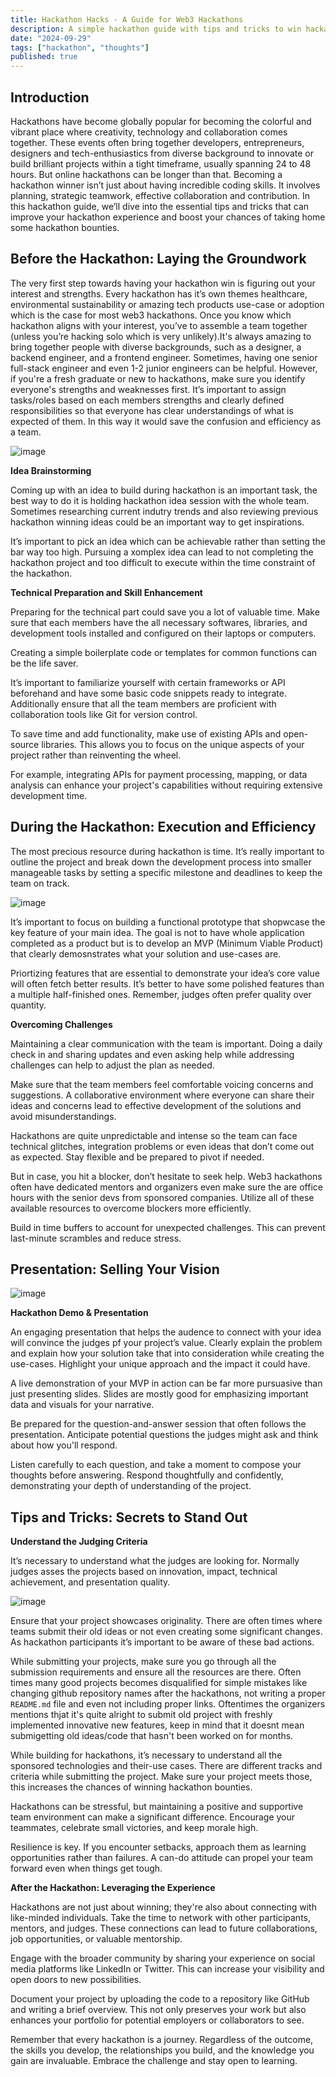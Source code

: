 ```yaml
---
title: Hackathon Hacks - A Guide for Web3 Hackathons
description: A simple hackathon guide with tips and tricks to win hackathon bounties.
date: "2024-09-29"
tags: ["hackathon", "thoughts"]
published: true
---
```


## **Introduction**

Hackathons have become globally popular for becoming the colorful and vibrant place where creativity, technology and collaboration comes together. These events often bring together developers, entrepreneurs, designers and tech-enthusiastics from diverse background to innovate or build brilliant projects within a tight timeframe, usually spanning 24 to 48 hours. But online hackathons can be longer than that. Becoming a hackathon winner isn’t just about having incredible coding skills. It involves planning, strategic teamwork, effective collaboration and contribution. In this hackathon guide, we’ll dive into the essential tips and tricks that can improve your hackathon experience and boost your chances of taking home some hackathon bounties.

## **Before the Hackathon: Laying the Groundwork**

The very first step towards having your hackathon win is figuring out your interest and strengths. Every hackathon has it’s own themes healthcare, environmental sustainability or amazing tech products use-case or adoption which is the case for most web3 hackathons.
Once you know which hackathon aligns with your interest, you’ve to assemble a team together (unless you’re hacking solo which is very unlikely).It's always amazing to bring together people with diverse backgrounds, such as a designer, a backend engineer, and a frontend engineer. Sometimes, having one senior full-stack engineer and even 1-2 junior engineers can be helpful. However, if you're a fresh graduate or new to hackathons, make sure you identify everyone's strengths and weaknesses first. It’s important to assign tasks/roles based on each members strengths and clearly defined responsibilities so that everyone has clear understandings of what is expected of them. In this way it would save the confusion and efficiency as a team.

![image](https://hackmd.io/_uploads/B1QFqXvRR.png)

**Idea Brainstorming**

Coming up with an idea to build during hackathon is an important task, the best way to do it is holding hackathon idea session with the whole team. Sometimes researching current indutry trends and also reviewing previous hackathon winning ideas could be an important way to get inspirations.

It’s important to pick an idea which can be achievable rather than setting the bar way too high. Pursuing a xomplex idea can lead to not completing the hackathon project and too difficult to execute within the time constraint of the hackathon.

**Technical Preparation and Skill Enhancement**

Preparing for the technical part could save you a lot of valuable time. Make sure that each members have the all necessary softwares, libraries, and development tools installed and configured on their laptops or computers.

Creating a simple boilerplate code or templates for common functions can be the life saver.

It’s important to familiarize yourself with certain frameworks or API beforehand and have some basic code snippets ready to integrate. Additionally ensure that all the team members are proficient with collaboration tools like Git for version control.

To save time and add functionality, make use of existing APIs and open-source libraries. This allows you to focus on the unique aspects of your project rather than reinventing the wheel.

For example, integrating APIs for payment processing, mapping, or data analysis can enhance your project's capabilities without requiring extensive development time.

## **During the Hackathon: Execution and Efficiency**

The most precious resource during hackathon is time. It’s really important to outline the project and break down the development process into smaller manageable tasks by setting a specific milestone and deadlines to keep the team on track.

![image](https://hackmd.io/_uploads/Hk8xredAA.png)

It’s important to focus on building a functional prototype that shopwcase the key feature of your main idea. The goal is not to have whole application completed as a product but is to develop an MVP (Minimum Viable Product) that clearly demosnstrates what your solution and use-cases are.

Priortizing features that are essential to demonstrate your idea’s core value will often fetch better results. It’s better to have some polished features than a multiple half-finished ones. Remember, judges often prefer quality over quantity.

**Overcoming Challenges**

Maintaining a clear communication with the team is important. Doing a daily check in and sharing updates and even asking help while addressing challenges can help to adjust the plan as needed.

Make sure that the team members feel comfortable voicing concerns and suggestions. A collaborative environment where everyone can share their ideas and concerns lead to effective development of the solutions and avoid misunderstandings.

Hackathons are quite unpredictable and intense so the team can face technical glitches, integration problems or even ideas that don’t come out as expected. Stay flexible and be prepared to pivot if needed.

But in case, you hit a blocker, don’t hesitate to seek help. Web3 hackathons often have dedicated mentors and organizers even make sure the are office hours with the senior devs from sponsored companies. Utilize all of these available resources to overcome blockers more efficiently.

Build in time buffers to account for unexpected challenges. This can prevent last-minute scrambles and reduce stress.

## **Presentation: Selling Your Vision**

![image](https://hackmd.io/_uploads/HkgmipXD0C.png)

**Hackathon Demo & Presentation**

An engaging presentation that helps the audence to connect with your idea will convince the judges pf your project’s value. Clearly explain the problem and explain how your solution take that into consideration while creating the use-cases. Highlight your unique approach and the impact it could have.

A live demonstration of your MVP in action can be far more pursuasive than just presenting slides. Slides are mostly good for emphasizing important data and visuals for your narrative.

Be prepared for the question-and-answer session that often follows the presentation. Anticipate potential questions the judges might ask and think about how you'll respond.

Listen carefully to each question, and take a moment to compose your thoughts before answering. Respond thoughtfully and confidently, demonstrating your depth of understanding of the project.

## **Tips and Tricks: Secrets to Stand Out**

**Understand the Judging Criteria**

It’s necessary to understand what the judges are looking for. Normally judges asses the projects based on innovation, impact, technical achievement, and presentation quality.

![image](https://hackmd.io/_uploads/rksgoXwA0.png)

Ensure that your project showcases originality. There are often times where teams submit their old ideas or not even creating some significant changes. As hackathon participants it’s important to be aware of these bad actions.

While submitting your projects, make sure you go through all the submission requirements and ensure all the resources are there. Often times many good projects becomes disqualified for simple mistakes like changing github repository names after the hackathons, not writing a proper `README.md` file and even not including proper links.
Oftentimes the organizers mentions thjat it's quite alright to submit old project with freshly implemented innovative new features, keep in mind that it doesnt mean submigetting old ideas/code that hasn't been worked on for months.

While building for hackathons, it’s necessary to understand all the sponsored technologies and their-use cases. There are different tracks and criteria while submitting the project. Make sure your project meets those, this increases the chances of winning hackathon bounties.

Hackathons can be stressful, but maintaining a positive and supportive team environment can make a significant difference. Encourage your teammates, celebrate small victories, and keep morale high.

Resilience is key. If you encounter setbacks, approach them as learning opportunities rather than failures. A can-do attitude can propel your team forward even when things get tough.

**After the Hackathon: Leveraging the Experience**

Hackathons are not just about winning; they're also about connecting with like-minded individuals. Take the time to network with other participants, mentors, and judges. These connections can lead to future collaborations, job opportunities, or valuable mentorship.

Engage with the broader community by sharing your experience on social media platforms like LinkedIn or Twitter. This can increase your visibility and open doors to new possibilities.

Document your project by uploading the code to a repository like GitHub and writing a brief overview. This not only preserves your work but also enhances your portfolio for potential employers or collaborators to see.

Remember that every hackathon is a journey. Regardless of the outcome, the skills you develop, the relationships you build, and the knowledge you gain are invaluable. Embrace the challenge and stay open to learning.
